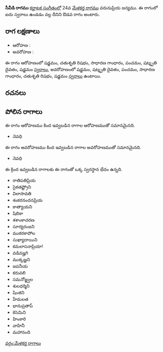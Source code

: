 {{Infobox ragam
	| name          	= సీవీడి
	| synonym	    	= 
	| mela          	= 
	| chakra        	= 
	| janaka        	= 
	| type          	= ఔడవ
	| arohanam      	= {{svaraC|S|R2|G2|P|D3|S'}} 
	| avarohanam    	= {{svaraC|S'|D3|P|G2|R2|S}}
	| jeeva         	=
	| chhaya        	=
	| nyasa         	=
	| vishesha      	= 
	| equivalent  		= 
}}
{{కర్ణాటక సంగీత రాగాలు}}
'''సీవీడి రాగము''' [[కర్ణాటక సంగీతం]]లో 24వ [[మేళకర్త రాగము]] వరునుప్రియ జన్యము.  ఈ రాగంలో ఐదు స్వరాలు ఉండడం వల్ల దీనిని ఔడవ రాగం అంటారు.


==రాగ లక్షణాలు==


* ఆరోహణ : {{svaraC|S|R2|G2|P|D3|S'}} 
* అవరోహణ : {{svaraC|S'|D3|P|G2|R2|S}}

ఈ రాగం ఆరోహణంలో షడ్జమం, చతుశృతి రిషభం, సాధారణ గాంధారం, పంచమం, షట్శృతి దైవతం, షడ్జమం [[స్వరాలు]], అవరోహణంలో షడ్జమం, షట్శృతి దైవతం, పంచమం, సాధారణ గాంధారం, చతుశృతి రిషభం, షడ్జమం [[స్వరాలు]] ఉంటాయి.

==రచనలు==



==పోలిన రాగాలు==
ఈ రాగం ఆరోహణము కింద ఇవ్వబడిన రాగాల ఆరోహణముతో సమానమైనది.
* నెవధి

ఈ రాగం అవరోహణము కింద ఇవ్వబడిన రాగాల అవరోహణముతో సమానమైనది.
* నెవధి

ఈ క్రింద ఇవ్వబడిన రాగాలకు ఈ రాగంతో ఒక్క స్వరస్థాన భేదం ఉన్నది.
* రాతిపతిప్రియ
* సైకతష్ట్రోని
* విలాసావతి
* శంకరనందనప్రియ
* కాత్యాయని
* షిబికా
* శశాంకాచరణ
* సూర్యరంజని
* ముకరకాపోల
* సుఖ్యాదాయిని
* కమలాసనాప్రియా!
* వడివజ్హగి
* ముక్కణ్ణని
* జపనీయ
* కరువలి
* సమనోజ్జ్వల
* శులధర్మిని
* షింజిని
* హేమలత
* భానుప్రతాప్
* కెసెమిని
* హింకారి
* వాహినీ
* మహానంది



[[వర్గం:మేళకర్త రాగాలు]]